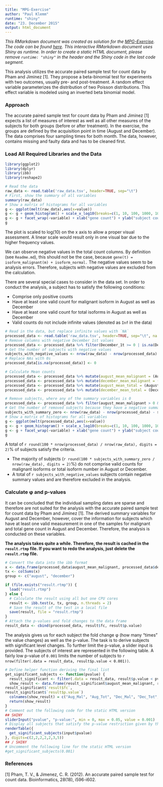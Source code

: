 ```yaml
---
title: "MPG-Exercise"
author: "Paul Klemm"
runtime: "shiny"
date: "23. December 2015"
output: html_document
---
```


*This RMarkdown document was created as solution for the [MPG-Exercise](https://github.com/mpg-age-bioinformatics/exercise). The code can be found [here](https://github.com/paulklemm/mpg-age-bioinformatics-exercise). This interactive RMarkdown document uses Shiny as runtime. In order to create a static HTML document, please remove `runtime: "shiny"` in the header and the Shiny code in the last code segment.*

This analysis utilizes the accurate paired sample test for count data by Pham and Jiminez [1]. They propose a beta-binomial test for experiments with two outcomes, usually pre- and post-treatment. A random effect variable parameterizes the distribution of two Poisson distributions. This effect variable is modeled using an inverted beta binomial model.

### Approach

The accurate paired sample test for count data by Pham and Jiminez [1] expects a list of measures of interest as well as all other measures of the subjects for both groups (before or after treatment). In the exercise, the groups are defined by the acquisition point in time (August and December). The data comprises four sampling times for both month. The data, however, contains missing and faulty data and has to be cleaned first.

### Load All Required Libraries and the Data

```r
library(ggplot2)
library(dplyr)
library(ibb)
library(reshape2)
```
```r
# Read the data
raw_data <- read.table('raw_data.tsv', header=TRUE, sep="\t")
# First, show the summary of all variables
summary(raw_data)
# Show a matrix of histograms for all variables
g <- ggplot(melt(raw_data),aes(x=value))
g <- g + geom_histogram() + scale_x_log10(breaks=c(1, 10, 100, 1000, 10000, 100000))
g <- g + facet_wrap(~variable) + xlab("gene count") + ylab("subject count")
g
```

The plot is scaled to log(10) on the x axis to allow a proper visual assessment. A linear scale would result only in one visual bar due to the higher frequency values.

We can observe negative values in the total count columns. By definition (see `Readme.md`), this should not be the case, because `gene(t) = isoform_malignant(m) + isoform_normal.` The negative values seem to be analysis errors. Therefore, subjects with negative values are excluded from the calculation.

There are several special cases to consider in the data set. In order to conduct the analysis, a subject has to satisfy the following conditions:

- Comprise only positive counts
- Have at least one valid count for malignant isoform in August as well as December
- Have at least one valid count for total isoforms in August as well as December
- Valid counts do not include infinite values (denoted as `Inf` in the data)

```r
# Read in the data, but replace infinite values with `NA`
processed_data <- read.table('raw_data.tsv', header=TRUE, sep="\t", na.strings = c("inf"))
# Remove columns with negative December 1st values
processed_data <- processed_data %>% filter(December_1t >= 0 | is.na(December_1t))
# Get the number of subjects with negative values
subjects_with_negative_values <- nrow(raw_data) - nrow(processed_data)
# Replace NAs with 0s
processed_data[is.na(processed_data)] <- 0

# Calculate Mean counts
processed_data <- processed_data %>% mutate(august_mean_malignant = (August_1m + August_2m + August_3m + August_4m) / 4)
processed_data <- processed_data %>% mutate(december_mean_malignant = (December_1m + December_2m + December_3m + December_4m) / 4)
processed_data <- processed_data %>% mutate(august_mean_total = (August_1t + August_2t + August_3t + August_4t) / 4)
processed_data <- processed_data %>% mutate(december_mean_total = (December_1t + December_2t + December_3t + December_4t) / 4)

# Remove subjects, where any of the summary variables is 0
processed_data <- processed_data %>% filter(august_mean_malignant > 0 & december_mean_malignant > 0 & august_mean_total > 0 & december_mean_total > 0)
# Get the number of removed subjects because they have a negative summary variable
subjects_with_summary_zero <- nrow(raw_data) - nrow(processed_data) - subjects_with_negative_values
# Show a matrix of histograms for all variables
g <- ggplot(melt(processed_data),aes(x=value))
g <- g + geom_histogram() + scale_x_log10(breaks=c(1, 10, 100, 1000, 10000, 100000))
g <- g + facet_wrap(~variable) + xlab("gene count") + ylab("subject count")
g
```

A total of `r round(100 * nrow(processed_data) / nrow(raw_data), digits = 2)`% of subjects satisfy the criteria.

- The majority of subjects (`r round(100 * subjects_with_summary_zero / nrow(raw_data), digits = 2)`%) do not comprise valid counts for malignant isoforms or total isoform number in August or December.
- A total of `r subjects_with_negative_values` subjects contain negative summary values and are therefore excluded in the analysis.

### Calculate φ and p-values

It can be concluded that the individual sampling dates are sparse and therefore are not suited for the analysis with the accurate paired sample test for count data by Pham and Jiminez [1]. The derived summary variables for August and December, however, cover the information for subjects which have at least one valid measurement in one of the samples for malignant and total gene count in August and December. Therefore, the analysis is conducted on these variables.

**The analysis takes quite a while. Therefore, the result is cached in the `result.rtmp` file. If you want to redo the analysis, just delete the `result.rtmp` file.** 

```r

# Convert the data into the ibb format
x <- data.frame(processed_data$august_mean_malignant, processed_data$december_mean_malignant)
tx <- colSums(x)
group <- c("august", "december")

if (file.exists("result.rtmp")) {
  load("result.rtmp")
} else {
  # Calculate the result using all but one CPU cores
  result <- ibb.test(x, tx, group, n.threads = 2)
  # Save the result of the test in a local file
  save(result, file = "result.rtmp")
}
# Attach the p-values and fold changes to the data frame
result_data <- cbind(processed_data, result$fc, result$p.value)
```

The analysis gives us for each subject the fold change φ (how many "times" the value changes) as well as the p-value. The task is to derive subjects with significant level changes. To further limit the p-value, a slider input is provided. The subjects of interest are represented in the following table. A fairly low p-value of `0.001` limits the number of subjects to `r nrow(filter(.data = result_data, result$p.value < 0.001))`.

```r
# Define helper function deriving the final list
get_significant_subjects <- function(pvalue) {
  result_significant <- filter(.data = result_data, result$p.value < pvalue)
  show_result <- data.frame(result_significant$august_mean_malignant, result_significant$august_mean_total, result_significant$december_mean_malignant, result_significant$december_mean_total,
result_significant$`result$fc`,
result_significant$`result$p.value`)
  colnames(show_result) = c("Aug_Mal", "Aug_Tot", "Dec_Mal", "Dec_Tot", "folding", "p-value")
  return(show_result)
}
# Comment out the following code for the static HTML version
## SHINY
sliderInput("pvalue", "p-value:", min = 0, max = 0.05, value = 0.001)
# Display all subjects that satisfy the p-value restriction given by the slider
renderTable({
  get_significant_subjects(input$pvalue)
}, digits=c(2,2,2,2,2,3,5))
## / SHINY
# Uncomment the following line for the static HTML version
#get_significant_subjects(0.001)
```

### References
[1] Pham, T. V., & Jimenez, C. R. (2012). An accurate paired sample test for count data. Bioinformatics, 28(18), i596-i602.